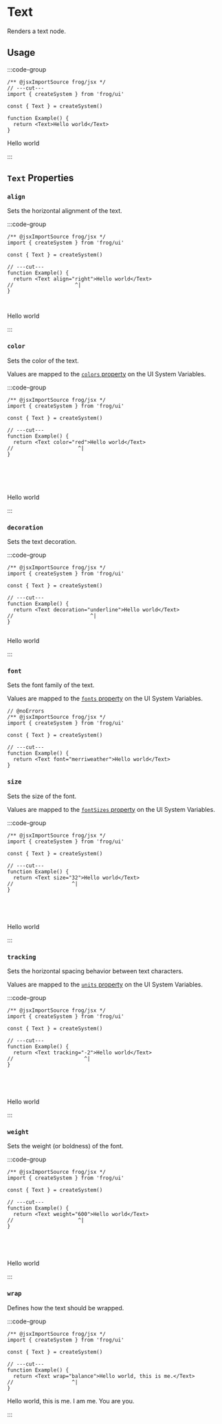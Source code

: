 
# Text

Renders a text node.

## Usage

:::code-group

```tsx twoslash [Code]
/** @jsxImportSource frog/jsx */
// ---cut---
import { createSystem } from 'frog/ui'

const { Text } = createSystem()

function Example() {
  return <Text>Hello world</Text>
}
```

<div data-title="Preview">
  <div>Hello world</div>
</div>

:::

## `Text` Properties

### `align`

Sets the horizontal alignment of the text.

:::code-group

```tsx twoslash [Code]
/** @jsxImportSource frog/jsx */
import { createSystem } from 'frog/ui'

const { Text } = createSystem()

// ---cut---
function Example() {
  return <Text align="right">Hello world</Text>
//                    ^|
}



```

<div data-title="Preview">
  <div style={{ textAlign: 'right' }}>Hello world</div>
</div>

:::

### `color`

Sets the color of the text.

Values are mapped to the [`colors` property](/ui/ui-system#colors) on the UI System Variables.

:::code-group

```tsx twoslash [Code]
/** @jsxImportSource frog/jsx */
import { createSystem } from 'frog/ui'

const { Text } = createSystem()

// ---cut---
function Example() {
  return <Text color="red">Hello world</Text>
//                     ^|
}






```

<div data-title="Preview">
  <div style={{ color: 'red' }}>Hello world</div>
</div>

:::

### `decoration`

Sets the text decoration.

:::code-group

```tsx twoslash [Code]
/** @jsxImportSource frog/jsx */
import { createSystem } from 'frog/ui'

const { Text } = createSystem()

// ---cut---
function Example() {
  return <Text decoration="underline">Hello world</Text>
//                         ^|
}


```

<div data-title="Preview">
  <div style={{ textDecoration: 'underline' }}>Hello world</div>
</div>

:::

### `font`

Sets the font family of the text.

Values are mapped to the [`fonts` property](/ui/ui-system#fonts) on the UI System Variables.

```tsx twoslash [Code]
// @noErrors
/** @jsxImportSource frog/jsx */
import { createSystem } from 'frog/ui'

const { Text } = createSystem()

// ---cut---
function Example() {
  return <Text font="merriweather">Hello world</Text>
}
```

### `size`

Sets the size of the font.

Values are mapped to the [`fontSizes` property](/ui/ui-system#font-sizes) on the UI System Variables.

:::code-group

```tsx twoslash [Code]
/** @jsxImportSource frog/jsx */
import { createSystem } from 'frog/ui'

const { Text } = createSystem()

// ---cut---
function Example() {
  return <Text size="32">Hello world</Text>
//                   ^|
}





```

<div data-title="Preview">
  <div style={{ fontSize: 32 }}>Hello world</div>
</div>

:::

### `tracking`

Sets the horizontal spacing behavior between text characters.

Values are mapped to the [`units` property](/ui/ui-system#units) on the UI System Variables.

:::code-group

```tsx twoslash [Code]
/** @jsxImportSource frog/jsx */
import { createSystem } from 'frog/ui'

const { Text } = createSystem()

// ---cut---
function Example() {
  return <Text tracking="-2">Hello world</Text>
//                       ^|
}





```

<div data-title="Preview">
  <div style={{ letterSpacing: '-2px' }}>Hello world</div>
</div>

:::

### `weight`

Sets the weight (or boldness) of the font.

:::code-group

```tsx twoslash [Code]
/** @jsxImportSource frog/jsx */
import { createSystem } from 'frog/ui'

const { Text } = createSystem()

// ---cut---
function Example() {
  return <Text weight="600">Hello world</Text>
//                     ^|
}





```

<div data-title="Preview">
  <div style={{ fontWeight: '600' }}>Hello world</div>
</div>

:::

### `wrap`

Defines how the text should be wrapped.

:::code-group

```tsx twoslash [Code]
/** @jsxImportSource frog/jsx */
import { createSystem } from 'frog/ui'

const { Text } = createSystem()

// ---cut---
function Example() {
  return <Text wrap="balance">Hello world, this is me.</Text>
//                   ^|
}
```

<div data-title="Preview">
  <div style={{ width: '200px' }}>
    <div style={{ textWrap: 'balance' }}>Hello world, this is me. I am me. You are you.</div>
  </div>
</div>

:::